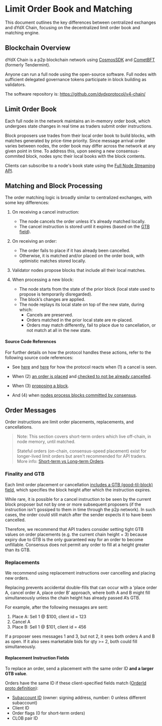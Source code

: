 # Limit Order Book and Matching

This document outlines the key differences between centralized exchanges and dYdX Chain, focusing on the decentralized limit order book and matching engine.

## Blockchain Overview

dYdX Chain is a p2p blockchain network using [CosmosSDK](https://github.com/cosmos/cosmos-sdk) and [CometBFT](https://github.com/cometbft/cometbft) (formerly Tendermint).

Anyone can run a full node using the open-source software. Full nodes with sufficient delegated governance tokens participate in block building as validators.

The software repository is: https://github.com/dydxprotocol/v4-chain/

## Limit Order Book
Each full node in the network maintains an in-memory order book, which undergoes state changes in real time as traders submit order instructions.

Block proposers use trades from their local order book to build blocks, with matches generated by price-time priority. Since message arrival order varies between nodes, the order book may differ across the network at any given point in time. To address this, upon seeing a new consensus-commited block, nodes sync their local books with the block contents.

Clients can subscribe to a node's book state using the [Full Node Streaming API](/nodes/full-node-streaming).

## Matching and Block Processing

The order matching logic is broadly similar to centralized exchanges, with some key differences:

1. On receiving a cancel instruction:
    - The node cancels the order unless it's already matched locally.
    - The cancel instruction is stored until it expires (based on the [GTB field](https://github.com/dydxprotocol/v4-chain/blob/4780b4cba2cab75e0af5675c3e87e551162ecf33/proto/dydxprotocol/clob/tx.proto#L90)).

2. On receiving an order:
    - The order fails to place if it has already been cancelled.
    - Otherwise, it is matched and/or placed on the order book, with optimistic matches stored locally.

3. Validator nodes propose blocks that include all their local matches.

4. When processing a new block:
    - The node starts from the state of the prior block (local state used to propose is temporarily disregarded).
    - The block’s changes are applied.
    - The node replays its local state on top of the new state, during which:
        - Cancels are preserved.
        - Orders matched in the prior local state are re-placed.
        - Orders may match differently, fail to place due to cancellation, or not match at all in the new state.

#### Source Code References
For further details on how the protocol handles these actions, refer to the following source code references:

- See [here](https://github.com/dydxprotocol/v4-chain/blob/dc6e0a004fd81e3139a24f88b10605ab5ce16cfd/protocol/x/clob/ante/clob.go#L90) and [here](https://github.com/dydxprotocol/v4-chain/blob/2d5dfa55357abd5ead46f8baa03ed76d420849cc/protocol/x/clob/memclob/memclob.go#L103) for how the protocol reacts when (1) a cancel is seen.

- When (2) [an order is placed](https://github.com/dydxprotocol/v4-chain/blob/dc6e0a004fd81e3139a24f88b10605ab5ce16cfd/protocol/x/clob/ante/clob.go#L132) and [checked to not be already cancelled](https://github.com/dydxprotocol/v4-chain/blob/749dff9cbca56eb2a6ab3a19feeb338de8db80e6/protocol/x/clob/keeper/orders.go#L780).

- When (3) [proposing a block](https://github.com/dydxprotocol/v4-chain/blob/189b11217490aa5a87a4108dde0f679b0190511b/protocol/app/prepare/prepare_proposal.go#L157).

- And (4) when [nodes process blocks committed by consensus](https://github.com/dydxprotocol/v4-chain/blob/4780b4cba2cab75e0af5675c3e87e551162ecf33/protocol/x/clob/abci.go#L152).

## Order Messages

Order instructions are limit order placements, replacements, and cancellations.

> Note: This section covers short-term orders which live off-chain, in node memory, until matched.
> 
> Stateful orders (on-chain, consensus-speed placement) exist for longer-lived limit orders but aren't recommended for API traders.
> More info: [Short-term vs Long-term Orders](/concepts/trading/orders#short-term-vs-long-term).


### Finality and GTB
Each limit order placement or cancellation [includes a GTB (good-til-block) field](https://github.com/dydxprotocol/v4-chain/blob/dc6e0a004fd81e3139a24f88b10605ab5ce16cfd/proto/dydxprotocol/clob/order.proto#L114-L146), which specifies the block height after which the instruction expires.

While rare, it is possible for a cancel instruction to be seen by the current block proposer but not by one or more subsequent proposers (if the instruction isn't gossiped to them in time through the p2p network). In such cases, the order could still match after the sender expects it to have been cancelled.

Therefore, we recommend that API traders consider setting tight GTB values on order placements (e.g. the current chain height + 3) because expiry due to GTB is the only guaranteed way for an order to become unfillable. Consensus does not permit any order to fill at a height greater than its GTB.

### Replacements

We recommend using replacement instructions over cancelling and placing new orders.

Replacing prevents accidental double-fills that can occur with a ‘place order A, cancel order A, place order B’ approach, where both A and B might fill simultaneously unless the chain height has already passed A’s GTB.

For example, after the following messages are sent:
1. Place A: Sell 1 @ $100, client id = 123
2. Cancel A
3. Place B: Sell 1 @ $101, client id = 456

If a proposer sees messages 1 and 3, but not 2, it sees both orders A and B as open. If it also sees marketable bids for qty >= 2, both could fill simultaneously.

#### Replacement Instruction Fields

To replace an order, send a placement with the same order ID **and a larger GTB value**.

Orders have the same ID if these client-specified fields match ([OrderId proto definition](https://github.com/dydxprotocol/v4-chain/blob/dcd2d9c2f6170bd19218d92cf6f2f88216b2ffe1/proto/dydxprotocol/clob/order.proto#L9-L41)):
- [Subaccount ID](https://github.com/dydxprotocol/v4-chain/blob/dcd2d9c2f6170bd19218d92cf6f2f88216b2ffe1/proto/dydxprotocol/subaccounts/subaccount.proto#L10-L17) (owner: signing address, number: 0 unless different subaccount)
- Client ID
- Order flags (0 for short-term orders)
- CLOB pair ID

